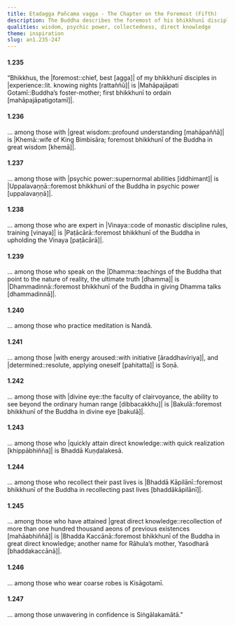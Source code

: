 ```yaml
---
title: Etadagga Pañcama vagga - The Chapter on the Foremost (Fifth)
description: The Buddha describes the foremost of his bhikkhunī disciples in various categories.
qualities: wisdom, psychic power, collectedness, direct knowledge
theme: inspiration
slug: an1.235-247
---
```


#### 1.235

“Bhikkhus, the |foremost::chief, best [agga]| of my bhikkhunī disciples in |experience::lit. knowing nights [rattaññū]| is |Mahāpajāpati Gotamī::Buddha’s foster-mother; first bhikkhunī to ordain [mahāpajāpatigotamī]|.

#### 1.236

... among those with |great wisdom::profound understanding [mahāpaññā]| is |Khemā::wife of King Bimbisāra; foremost bhikkhunī of the Buddha in great wisdom [khemā]|.

#### 1.237

... among those with |psychic power::supernormal abilities [iddhimant]| is |Uppalavaṇṇā::foremost bhikkhunī of the Buddha in psychic power [uppalavaṇṇā]|.

#### 1.238

... among those who are expert in |Vinaya::code of monastic discipline rules, training [vinaya]| is |Paṭācārā::foremost bhikkhunī of the Buddha in upholding the Vinaya [paṭācārā]|.

#### 1.239

... among those who speak on the |Dhamma::teachings of the Buddha that point to the nature of reality, the ultimate truth [dhamma]| is |Dhammadinnā::foremost bhikkhunī of the Buddha in giving Dhamma talks [dhammadinnā]|.

#### 1.240

... among those who practice meditation is Nandā.

#### 1.241

... among those |with energy aroused::with initiative [āraddhavīriya]|, and |determined::resolute, applying oneself [pahitatta]| is Soṇā.

#### 1.242

... among those with |divine eye::the faculty of clairvoyance, the ability to see beyond the ordinary human range [dibbacakkhu]| is |Bakulā::foremost bhikkhunī of the Buddha in divine eye [bakulā]|.

#### 1.243

... among those who |quickly attain direct knowledge::with quick realization [khippābhiñña]| is Bhaddā Kuṇḍalakesā.

#### 1.244

... among those who recollect their past lives is |Bhaddā Kāpilānī::foremost bhikkhunī of the Buddha in recollecting past lives [bhaddākāpilānī]|.

#### 1.245

... among those who have attained |great direct knowledge::recollection of more than one hundred thousand aeons of previous existences [mahāabhiññā]| is |Bhadda Kaccānā::foremost bhikkhunī of the Buddha in great direct knowledge; another name for Rāhula’s mother, Yasodharā [bhaddakaccānā]|.

#### 1.246

... among those who wear coarse robes is Kisāgotamī.

#### 1.247

... among those unwavering in confidence is Siṅgālakamātā.”